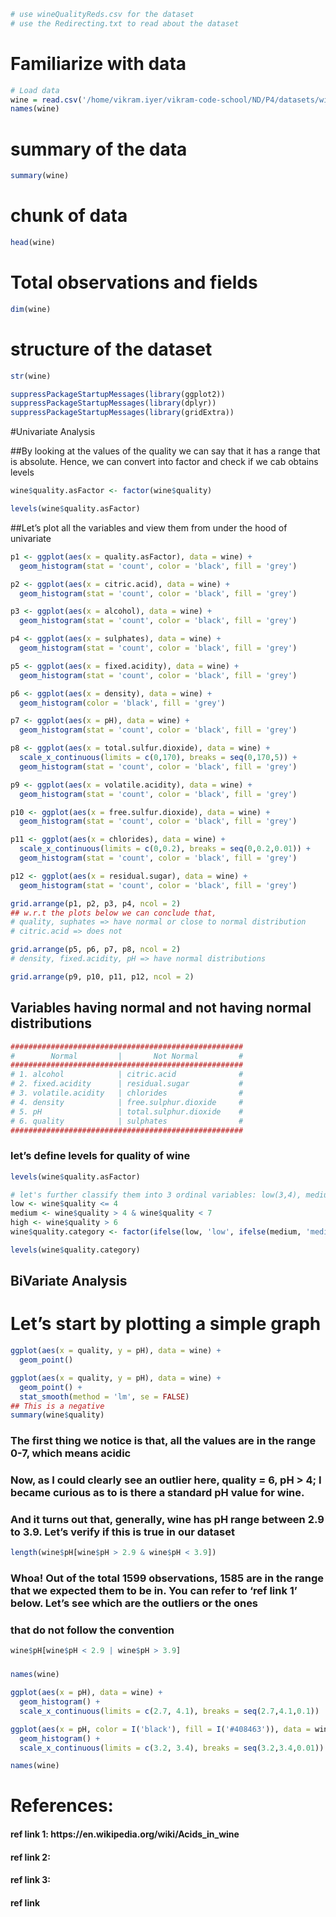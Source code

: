 ```r
# use wineQualityReds.csv for the dataset
# use the Redirecting.txt to read about the dataset
```

# Familiarize with data
```r
# Load data
wine = read.csv('/home/vikram.iyer/vikram-code-school/ND/P4/datasets/wineQualityReds.csv')
names(wine)
```

# summary of the data
```r
summary(wine)
```

# chunk of data
```r
head(wine)
```

# Total observations and fields
```r
dim(wine)
```

# structure of the dataset
```r
str(wine)
```

```r
suppressPackageStartupMessages(library(ggplot2))
suppressPackageStartupMessages(library(dplyr))
suppressPackageStartupMessages(library(gridExtra))
```

#Univariate Analysis

##By looking at the values of the quality we can say that it has a range that is absolute. Hence, we can convert into factor and check if we cab obtains levels

```r
wine$quality.asFactor <- factor(wine$quality)

levels(wine$quality.asFactor)
```

##Let's plot all the variables and view them from under the hood of univariate
```r


p1 <- ggplot(aes(x = quality.asFactor), data = wine) +
  geom_histogram(stat = 'count', color = 'black', fill = 'grey')

p2 <- ggplot(aes(x = citric.acid), data = wine) +
  geom_histogram(stat = 'count', color = 'black', fill = 'grey')

p3 <- ggplot(aes(x = alcohol), data = wine) +
  geom_histogram(stat = 'count', color = 'black', fill = 'grey')

p4 <- ggplot(aes(x = sulphates), data = wine) +
  geom_histogram(stat = 'count', color = 'black', fill = 'grey')

p5 <- ggplot(aes(x = fixed.acidity), data = wine) +
  geom_histogram(stat = 'count', color = 'black', fill = 'grey')

p6 <- ggplot(aes(x = density), data = wine) +
  geom_histogram(color = 'black', fill = 'grey')

p7 <- ggplot(aes(x = pH), data = wine) +
  geom_histogram(stat = 'count', color = 'black', fill = 'grey')

p8 <- ggplot(aes(x = total.sulfur.dioxide), data = wine) +
  scale_x_continuous(limits = c(0,170), breaks = seq(0,170,5)) +
  geom_histogram(stat = 'count', color = 'black', fill = 'grey')

p9 <- ggplot(aes(x = volatile.acidity), data = wine) +
  geom_histogram(stat = 'count', color = 'black', fill = 'grey')

p10 <- ggplot(aes(x = free.sulfur.dioxide), data = wine) +
  geom_histogram(stat = 'count', color = 'black', fill = 'grey')

p11 <- ggplot(aes(x = chlorides), data = wine) +
  scale_x_continuous(limits = c(0,0.2), breaks = seq(0,0.2,0.01)) +
  geom_histogram(stat = 'count', color = 'black', fill = 'grey')

p12 <- ggplot(aes(x = residual.sugar), data = wine) +
  geom_histogram(stat = 'count', color = 'black', fill = 'grey')
```

```r
grid.arrange(p1, p2, p3, p4, ncol = 2)
## w.r.t the plots below we can conclude that, 
# quality, suphates => have normal or close to normal distribution
# citric.acid => does not
```

```r
grid.arrange(p5, p6, p7, p8, ncol = 2)
# density, fixed.acidity, pH => have normal distributions
```


```r
grid.arrange(p9, p10, p11, p12, ncol = 2)
```
## Variables having normal and not having normal distributions
```r
####################################################
#        Normal         |       Not Normal         #
####################################################
# 1. alcohol            | citric.acid              #
# 2. fixed.acidity      | residual.sugar           #
# 3. volatile.acidity   | chlorides                #
# 4. density            | free.sulphur.dioxide     #
# 5. pH                 | total.sulphur.dioxide    #
# 6. quality            | sulphates                #
####################################################
```


### let's define levels for quality of wine
```r
levels(wine$quality.asFactor)
```

```r
# let's further classify them into 3 ordinal variables: low(3,4), medium(5,6), high(7,8)
low <- wine$quality <= 4
medium <- wine$quality > 4 & wine$quality < 7
high <- wine$quality > 6
wine$quality.category <- factor(ifelse(low, 'low', ifelse(medium, 'medium', 'high')))
```

```r
levels(wine$quality.category)
```

## BiVariate Analysis

# Let's start by plotting a simple graph
```r
ggplot(aes(x = quality, y = pH), data = wine) +
  geom_point()
```

```r
ggplot(aes(x = quality, y = pH), data = wine) +
  geom_point() +
  stat_smooth(method = 'lm', se = FALSE)
## This is a negative
summary(wine$quality)
```


### The first thing we notice is that, all the values are in the range 0-7, which means acidic
### Now, as I could clearly see an outlier here, quality = 6, pH > 4; I became curious as to is there a standard pH value for wine.
### And it turns out that, generally, wine has pH range between 2.9 to 3.9. Let's verify if this is true in our dataset

```r
length(wine$pH[wine$pH > 2.9 & wine$pH < 3.9])
```

### Whoa! Out of the total 1599 observations, 1585 are in the range that we expected them to be in. You can refer to 'ref link 1' below. Let's see which are the outliers or the ones
### that do not follow the convention
```r
wine$pH[wine$pH < 2.9 | wine$pH > 3.9]
```

### 

```r
names(wine)
```
```r
ggplot(aes(x = pH), data = wine) +
  geom_histogram() +
  scale_x_continuous(limits = c(2.7, 4.1), breaks = seq(2.7,4.1,0.1))
```

```r
ggplot(aes(x = pH, color = I('black'), fill = I('#408463')), data = wine) +
  geom_histogram() +
  scale_x_continuous(limits = c(3.2, 3.4), breaks = seq(3.2,3.4,0.01))
```

```r
names(wine)
```



















# References:
#### ref link 1: https://en.wikipedia.org/wiki/Acids_in_wine
#### ref link 2:
#### ref link 3:
#### ref link 